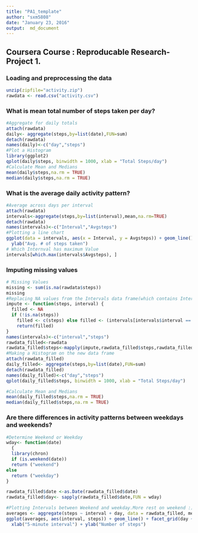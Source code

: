```yaml
---
title: "PA1_template"
author: "sxm5808"
date: "January 23, 2016"
output:  md_document
---
```


## **Coursera Course : Reproducable Research- Project 1.**

### Loading and preprocessing the data

```r
unzip(zipfile="activity.zip")
rawdata <- read.csv("activity.csv")
```

### What is mean total number of steps taken per day?

```r
#Aggregate for daily totals
attach(rawdata)
daily<- aggregate(steps,by=list(date),FUN=sum)
detach(rawdata)
names(daily)<-c("day","steps")
#Plot a Histogram
library(ggplot2)
qplot(daily$steps, binwidth = 1000, xlab = "Total Steps/day")
#Calculate Mean and Medians
mean(daily$steps,na.rm = TRUE)
median(daily$steps,na.rm = TRUE)
```

### What is the average daily activity pattern?
```r
#Average across days per interval
attach(rawdata)
intervals<-aggregate(steps,by=list(interval),mean,na.rm=TRUE)
detach(rawdata)
names(intervals)<-c("Interval","Avgsteps")
#Plotting a line chart
ggplot(data = intervals, aes(x = Interval, y = Avgsteps)) + geom_line() + xlab("5-minute interval") + 
  ylab("Avg. # of steps taken")
# Which Internval has maximum Value 
intervals[which.max(intervals$Avgsteps), ]


```
### Imputing missing values
```r
# Missing Values
missing <- sum(is.na(rawdata$steps))
missing
#Replacing NA values from the Intervals data frame(which contains Interval means) .
impute <- function(steps, interval) {
  filled <- NA
  if (!is.na(steps)) 
    filled <- c(steps) else filled <- (intervals[intervals$interval == interval, "steps"])
    return(filled)
}
names(intervals)<-c("interval","steps")
rawdata_filled<-rawdata
rawdata_filled$steps<-mapply(impute,rawdata_filled$steps,rawdata_filled$interval)
#Making a Histogram on the new data frame
attach(rawdata_filled)
daily_filled<- aggregate(steps,by=list(date),FUN=sum)
detach(rawdata_filled)
names(daily_filled)<-c("day","steps")
qplot(daily_filled$steps, binwidth = 1000, xlab = "Total Steps/day")

#Calculate Mean and Medians
mean(daily_filled$steps,na.rm = TRUE)
median(daily_filled$steps,na.rm = TRUE)

```
### Are there differences in activity patterns between weekdays and weekends?
```r
#Determine Weekend or Weekday
wday<- function(date)
  {
  library(chron)
  if (is.weekend(date))
  return ("weekend")
else 
  return ("weekday")
}

rawdata_filled$date <-as.Date(rawdata_filled$date)
rawdata_filled$day<- sapply(rawdata_filled$date,FUN = wday)

#Plotting Intervals between Weekend and weekday.More rest on weekend :)
averages <- aggregate(steps ~ interval + day, data = rawdata_filled, mean)
ggplot(averages, aes(interval, steps)) + geom_line() + facet_grid(day ~ .) + 
  xlab("5-minute interval") + ylab("Number of steps")

```

